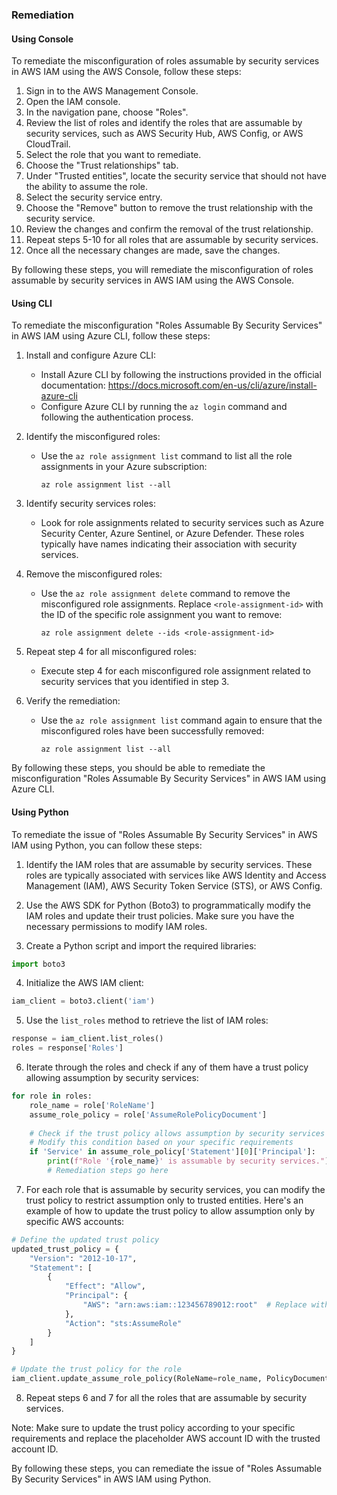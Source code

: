 ### Remediation

#### Using Console

To remediate the misconfiguration of roles assumable by security services in AWS IAM using the AWS Console, follow these steps:

1. Sign in to the AWS Management Console.
2. Open the IAM console.
3. In the navigation pane, choose "Roles".
4. Review the list of roles and identify the roles that are assumable by security services, such as AWS Security Hub, AWS Config, or AWS CloudTrail.
5. Select the role that you want to remediate.
6. Choose the "Trust relationships" tab.
7. Under "Trusted entities", locate the security service that should not have the ability to assume the role.
8. Select the security service entry.
9. Choose the "Remove" button to remove the trust relationship with the security service.
10. Review the changes and confirm the removal of the trust relationship.
11. Repeat steps 5-10 for all roles that are assumable by security services.
12. Once all the necessary changes are made, save the changes.

By following these steps, you will remediate the misconfiguration of roles assumable by security services in AWS IAM using the AWS Console.

#### Using CLI

To remediate the misconfiguration "Roles Assumable By Security Services" in AWS IAM using Azure CLI, follow these steps:

1. Install and configure Azure CLI: 
   - Install Azure CLI by following the instructions provided in the official documentation: https://docs.microsoft.com/en-us/cli/azure/install-azure-cli
   - Configure Azure CLI by running the `az login` command and following the authentication process.

2. Identify the misconfigured roles: 
   - Use the `az role assignment list` command to list all the role assignments in your Azure subscription: 
     ```
     az role assignment list --all
     ```

3. Identify security services roles:
   - Look for role assignments related to security services such as Azure Security Center, Azure Sentinel, or Azure Defender. These roles typically have names indicating their association with security services.

4. Remove the misconfigured roles:
   - Use the `az role assignment delete` command to remove the misconfigured role assignments. Replace `<role-assignment-id>` with the ID of the specific role assignment you want to remove:
     ```
     az role assignment delete --ids <role-assignment-id>
     ```

5. Repeat step 4 for all misconfigured roles:
   - Execute step 4 for each misconfigured role assignment related to security services that you identified in step 3.

6. Verify the remediation:
   - Use the `az role assignment list` command again to ensure that the misconfigured roles have been successfully removed:
     ```
     az role assignment list --all
     ```

By following these steps, you should be able to remediate the misconfiguration "Roles Assumable By Security Services" in AWS IAM using Azure CLI.

#### Using Python

To remediate the issue of "Roles Assumable By Security Services" in AWS IAM using Python, you can follow these steps:

1. Identify the IAM roles that are assumable by security services. These roles are typically associated with services like AWS Identity and Access Management (IAM), AWS Security Token Service (STS), or AWS Config.

2. Use the AWS SDK for Python (Boto3) to programmatically modify the IAM roles and update their trust policies. Make sure you have the necessary permissions to modify IAM roles.

3. Create a Python script and import the required libraries:

```python
import boto3
```

4. Initialize the AWS IAM client:

```python
iam_client = boto3.client('iam')
```

5. Use the `list_roles` method to retrieve the list of IAM roles:

```python
response = iam_client.list_roles()
roles = response['Roles']
```

6. Iterate through the roles and check if any of them have a trust policy allowing assumption by security services:

```python
for role in roles:
    role_name = role['RoleName']
    assume_role_policy = role['AssumeRolePolicyDocument']
    
    # Check if the trust policy allows assumption by security services
    # Modify this condition based on your specific requirements
    if 'Service' in assume_role_policy['Statement'][0]['Principal']:
        print(f"Role '{role_name}' is assumable by security services.")
        # Remediation steps go here
```

7. For each role that is assumable by security services, you can modify the trust policy to restrict assumption only to trusted entities. Here's an example of how to update the trust policy to allow assumption only by specific AWS accounts:

```python
# Define the updated trust policy
updated_trust_policy = {
    "Version": "2012-10-17",
    "Statement": [
        {
            "Effect": "Allow",
            "Principal": {
                "AWS": "arn:aws:iam::123456789012:root"  # Replace with trusted AWS account ID
            },
            "Action": "sts:AssumeRole"
        }
    ]
}

# Update the trust policy for the role
iam_client.update_assume_role_policy(RoleName=role_name, PolicyDocument=json.dumps(updated_trust_policy))
```

8. Repeat steps 6 and 7 for all the roles that are assumable by security services.

Note: Make sure to update the trust policy according to your specific requirements and replace the placeholder AWS account ID with the trusted account ID.

By following these steps, you can remediate the issue of "Roles Assumable By Security Services" in AWS IAM using Python.

